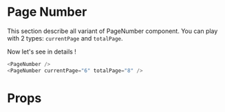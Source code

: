 
<Meta title="Atoms|PageNumber" component={PageNumber} />

# Page Number

This section describe all variant of PageNumber component. You can play with 2 types: `currentPage` and `totalPage`.

<div style={{ position: 'relative', height: '300px', background: 'black', padding: '20px 20px'  }}>
    <Custom />
</div>

Now let's see in details !

```javascript
<PageNumber />
<PageNumber currentPage="6" totalPage="8" />
```

# Props

<Props of={PageNumber} />